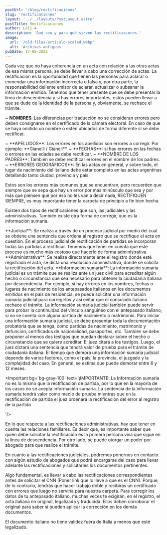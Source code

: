 ```yaml
---
postUrl: '/blog/rectificaciones'
slug: 'rectificationes'
layout: '../../layouts/PostLayout.astro'
postTitle: Rectificaciones
author: Loli ❤️
description: 'Qué son y para qué sirven las rectificaciones.'
image:
  url: '/old-files-articulo-scaled.webp'
  alt: 'Archivos antiguos'
pubDate: 17-05-2022
---
```



<BlogTitle text="¿Qué son las rectificaciones?" />
<span class="p-2">
	Cada vez que no haya coherencia en un acta con relación a las otras actas de esa misma persona, se
	debe llevar a cabo una corrección de actas. La rectificación es la oportunidad que tienen las
	personas para aclarar o enmendar una información incorrecta o falsa y, por otra parte, la
	responsabilidad del ente emisor de aclarar, actualizar o subsanar la información emitida.
</span>
Tenemos que tener presente que se debe presentar la línea de descendencia y si hay errores
importantes, estos pueden llevar a que se dude de la identidad de la persona y, obviamente, se
rechace el trámite.

<BlogTitle text="Cuándo rectificar:" />
<span class="p-2">

~ **NOMBRES**: Las diferencias por traducción no se consideran errores pero deben consignarse en el certificado de la cámara electoral. En caso de que se haya omitido un nombre o estén ubicados de forma diferente sí se debe rectificar.

</span>
<span class="p-2">
~ **APELLIDOS**: Los errores en los apellidos son errores a corregir. Por ejemplo: **Gianelli / Gianeli**.
</span>
<span class="p-2">
~ **FECHAS**: si hay errores en las fechas o errores en las edades se debe rectificar.
</span>
<span class="p-2">
~ **NOMBRE DE LOS PADRES**: También se debe rectificar errores en el nombre de los padres.
</span>
<span class="p-2">
~ **ERRORES GEOGRÁFICOS**: En las actas en general, y sobre todo, el lugar de nacimiento del italiano debe estar completo en las actas argentinas detallando tanto ciudad, provincia y país.
</span>

Estos son los errores más comunes que se encuentran, pero recuerden que siempre que se sepa que hay un error por más minúsculo que sea y por más que piensen que por eso no les van a decir nada, RECTIFIQUEN SIEMPRE, es muy importante tener la carpeta de principio a fin bien hecha.

<BlogTitle text="¿Qué tipo de rectificaciones existen?" />

Existen dos tipos de rectificaciones que son, las judiciales y las administrativas. También existe otra forma de corregir, que es la información sumaria.

<span class="p-2">
	**Judicial**: Se realiza a través de un proceso judicial por medio del cual se obtiene una
	sentencia que ordena al registro que se rectifique el acta en cuestión. En el proceso judicial de
	rectificación de partidas se incorporan todas las partidas a rectificar. Tenemos que tener en
	cuenta que este proceso es mucho más costoso que hacerlo de forma administrativa.
</span>
<span class="p-2">
	**Administrativa**: Se realiza directamente ante el registro donde esté registrada el acta, se
	dicta una resolución administrativa, donde se solicita la rectificación del acta.
</span>
<span class="p-2">
	**Información sumaria**: La información sumaria judicial es un trámite que se realiza ante un juez
	civil para acreditar algún hecho o circunstancia que sea necesario para obtener la ciudadanía
	italiana por descendencia. Por ejemplo, si hay errores en los nombres, fechas o lugares de
	nacimiento de los antepasados italianos en los documentos emitidos en el país de residencia, se
	puede solicitar una información sumaria judicial para corregirlos y así evitar que el consulado
	italiano rechace el trámite.
</span>
<span class="p-2">
	La información sumaria judicial también puede servir para probar la continuidad del vínculo
	sanguíneo con el antepasado italiano, si no se cuenta con alguna partida de nacimiento o
	matrimonio. Para iniciar una información sumaria judicial, se debe presentar toda la documentación
	probatoria que se tenga, como partidas de nacimiento, matrimonio y defunción, certificados de
	nacionalidad, pasaportes, etc.
</span>
También se debe proponer al menos dos testigos que puedan declarar sobre el hecho o circunstancia
que se quiere acreditar. El juez citará a los testigos. Luego, el juez dictará una sentencia que
tendrá valor de prueba para el trámite de ciudadanía italiana. El tiempo que demora una información
sumaria judicial depende de varios factores, como el país, la provincia, el juzgado y la complejidad
del caso. En general, se estima que puede demorar entre 6 y 12 meses.

<Important bg='bg-gray-100' text='¡IMPORTANTE! La Información sumaria no es lo mismo que la rectificación de partida, por lo que en la mayoría de los casos no se acepta información sumaria. La sentencia de la información sumaria tendrá valor como medio de prueba mientras que en la rectificación de partida el juez ordenará la rectificación del error al registro de la partida

'/>

<BlogTitle text="¿Quién puede solicitar la rectificación de actas?" />

En lo que respecta a las rectificaciones administrativas, hay que tener en cuenta las relaciones familiares. Es decir que, es importante saber que quien debe solicitar la rectificación es la primera persona viva que sigue en la línea de descendencia. Por otro lado, se puede otorgar un poder por abogado para que realice el trámite.

En cuanto a las rectificaciones judiciales, podremos ponernos en contacto con algún estudio de abogados que podrá encargarse del caso para llevar adelante las rectificaciones y solicitarles los documentos pertinentes.

<BlogTitle text="Aspectos esenciales" />

Algo fundamental, es llevar a cabo las rectificaciones correspondientes antes de solicitar el CNN (Poner link que lo lleve a que es el CNN). Porque, de lo contrario, tendrás que hacer trabajo doble y recibirás un certificado con errores que luego no serviría para nuestra carpeta. Para corregir los datos de tu antepasado italiano, muchas veces te exigirán, en el registro, el acta italiana en original, legalizada y traducida. Ellos deben corroborar el original para saber si pueden aplicar la corrección en los demás documentos.

El documento italiano no tiene validez fuera de Italia a menos que esté legalizado.
